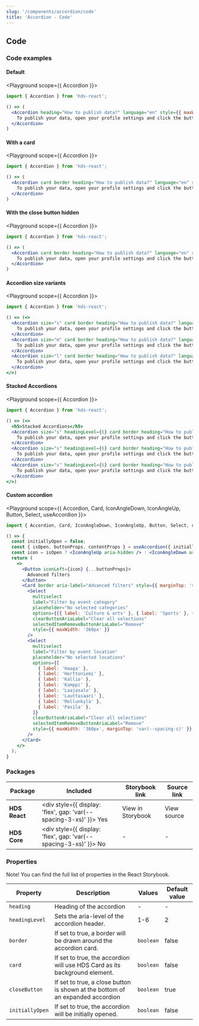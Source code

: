 ```yaml
---
slug: '/components/accordion/code'
title: 'Accordion - Code'
---
```




## Code

### Code examples

#### Default

<Playground scope={{ Accordion }}>


```jsx
import { Accordion } from 'hds-react';

() => (
  <Accordion heading="How to publish data?" language="en" style={{ maxWidth: '360px' }}>
    To publish your data, open your profile settings and click the button 'Publish'.
  </Accordion>
)
```

</Playground>


#### With a card

<Playground scope={{ Accordion }}>


```jsx
import { Accordion } from 'hds-react';

() => (
  <Accordion card border heading="How to publish data?" language="en" style={{ maxWidth: '360px' }}>
    To publish your data, open your profile settings and click the button 'Publish'.
  </Accordion>
)
```

</Playground>


#### With the close button hidden

<Playground scope={{ Accordion }}>


```jsx
import { Accordion } from 'hds-react';

() => (
  <Accordion card border heading="How to publish data?" language="en" style={{ maxWidth: '360px' }}>
    To publish your data, open your profile settings and click the button 'Publish'.
  </Accordion>
)
```

</Playground>

#### Accordion size variants

<Playground scope={{ Accordion }}>

```jsx
import { Accordion } from 'hds-react';

() => (<>
  <Accordion size="s" card border heading="How to publish data?" language="en" style={{ maxWidth: '360px' }}>
    To publish your data, open your profile settings and click the button 'Publish'.
  </Accordion>
  <Accordion size="m" card border heading="How to publish data?" language="en" style={{ maxWidth: '360px', marginTop: 'var(--spacing-s)' }}>
    To publish your data, open your profile settings and click the button 'Publish'.
  </Accordion>
  <Accordion size="l" card border heading="How to publish data?" language="en" style={{ maxWidth: '360px', marginTop: 'var(--spacing-s)' }}>
    To publish your data, open your profile settings and click the button 'Publish'.
  </Accordion>
</>)
```

</Playground>

#### Stacked Accordions

<Playground scope={{ Accordion }}>

```jsx
import { Accordion } from 'hds-react';

() => (<>
  <h5>Stacked Accordions</h5>
  <Accordion size="s" headingLevel={6} card border heading="How to publish data?" language="en" style={{ maxWidth: '360px' }}>
    To publish your data, open your profile settings and click the button 'Publish'.
  </Accordion>
  <Accordion size="s" headingLevel={6} card border heading="How to publish data?" language="en" style={{ maxWidth: '360px', borderTop: 0 }}>
    To publish your data, open your profile settings and click the button 'Publish'.
  </Accordion>
  <Accordion size="s" headingLevel={6} card border heading="How to publish data?" language="en" style={{ maxWidth: '360px', borderTop: 0 }}>
    To publish your data, open your profile settings and click the button 'Publish'.
  </Accordion>
</>)
```

</Playground>


#### Custom accordion

<Playground scope={{ Accordion, Card, IconAngleDown, IconAngleUp, Button, Select, useAccordion }}>


```jsx
import { Accordion, Card, IconAngleDown, IconAngleUp, Button, Select, useAccordion } from 'hds-react';

() => {
  const initiallyOpen = false;
  const { isOpen, buttonProps, contentProps } = useAccordion({ initiallyOpen });
  const icon = isOpen ? <IconAngleUp aria-hidden /> : <IconAngleDown aria-hidden />;
  return (
    <>
      <Button iconLeft={icon} {...buttonProps}>
        Advanced filters
      </Button>
      <Card border aria-label="Advanced filters" style={{ marginTop: 'var(--spacing-m)' }} {...contentProps}>
        <Select
          multiselect
          label="Filter by event category"
          placeholder="No selected categories"
          options={[{ label: 'Culture & arts' }, { label: 'Sports' }, { label: 'Museums' }, { label: 'Music' }]}
          clearButtonAriaLabel="Clear all selections"
          selectedItemRemoveButtonAriaLabel="Remove"
          style={{ maxWidth: '360px' }}
        />
        <Select
          multiselect
          label="Filter by event location"
          placeholder="No selected locations"
          options={[
            { label: 'Haaga' },
            { label: 'Herttoniemi' },
            { label: 'Kallio' },
            { label: 'Kamppi' },
            { label: 'Laajasalo' },
            { label: 'Lauttasaari' },
            { label: 'Mellunkylä' },
            { label: 'Pasila' },
          ]}
          clearButtonAriaLabel="Clear all selections"
          selectedItemRemoveButtonAriaLabel="Remove"
          style={{ maxWidth: '360px', marginTop: 'var(--spacing-s)' }}
        />
      </Card>
    </>
  );
}
```

</Playground>


### Packages

| Package       | Included                                                                                        | Storybook link                                                                                                      | Source link                                                                                                                                                                    |
| ------------- | ----------------------------------------------------------------------------------------------- | ------------------------------------------------------------------------------------------------------------------- | ------------------------------------------------------------------------------------------------------------------------------------------------------------------------------ |
| **HDS React** | <div style={{ display: 'flex', gap: 'var(--spacing-3-xs)' }}><IconCheckCircleFill /> Yes </div> | <Link openInNewTab openInNewTabAriaLabel="Opens in a new tab" href="/storybook/react/?path=/story/components-accordion--default">View in Storybook</Link>   | <ExternalLink openInNewTab openInNewTabAriaLabel="Opens in a new tab" href="https://github.com/City-of-Helsinki/helsinki-design-system/blob/master/packages/react/src/components/accordion/Accordion.tsx">View source</ExternalLink>   |
| **HDS Core**  | <div style={{ display: 'flex', gap: 'var(--spacing-3-xs)' }}><IconCrossCircle /> No </div>      | -                                                                                                                   | -                                                                                                                                                                              |

### Properties

Note! You can find the full list of properties in the <Link openInNewTab openInNewTabAriaLabel="Opens in a new tab" href="/storybook/react/?path=/docs/components-accordion--default">React Storybook.</Link>

| Property        | Description                                                                    | Values    | Default value |
| --------------- | ------------------------------------------------------------------------------ | --------- | ------------- |
| `heading`       | Heading of the accordion                                                       | -         | -             |
| `headingLevel`  | Sets the aria-level of the accordion header.                                   | 1-6       | 2             |
| `border`        | If set to true, a border will be drawn around the accordion card.              | `boolean` | false         |
| `card`          | If set to true, the accordion will use HDS Card as its background element.     | `boolean` | false         |
| `closeButton`   | If set to true, a close button is shown at the bottom of an expanded accordion | `boolean` | true          |
| `initiallyOpen` | If set to true, the accordion will be initially opened.                        | `boolean` | false         |
